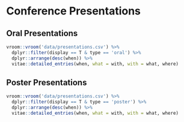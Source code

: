 # Conference Presentations

## Oral Presentations

```r
vroom::vroom('data/presentations.csv') %>% 
  dplyr::filter(display == T & type == 'oral') %>% 
  dplyr::arrange(desc(when)) %>%
  vitae::detailed_entries(when, what = with, with = what, where)
```

## Poster Presentations

```r
vroom::vroom('data/presentations.csv') %>% 
  dplyr::filter(display == T & type == 'poster') %>% 
  dplyr::arrange(desc(when)) %>%
  vitae::detailed_entries(when, what = with, with = what, where)
```
